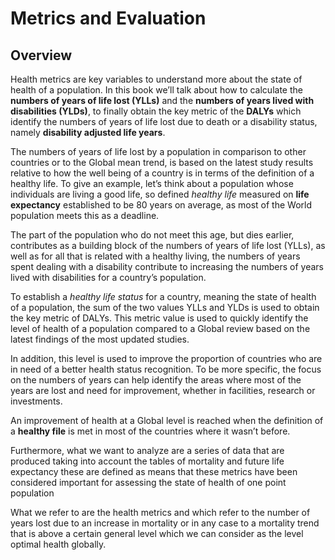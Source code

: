 # Metrics and Evaluation {#sec-01-MetricsEvaluation}

## Overview

Health metrics are key variables to understand more about the state of health of a population. In this book we'll talk about how to calculate the **numbers of years of life lost (YLLs)** and the **numbers of years lived with disabilities (YLDs)**, to finally obtain the key metric of the **DALYs** which identify the numbers of years of life lost due to death or a disability status, namely **disability adjusted life years**.

The numbers of years of life lost by a population in comparison to other countries or to the Global mean trend, is based on the latest study results relative to how the well being of a country is in terms of the definition of a healthy life. To give an example, let's think about a population whose individuals are living a good life, so defined *healthy life* measured on **life expectancy** established to be 80 years on average, as most of the World population meets this as a deadline.

The part of the population who do not meet this age, but dies earlier, contributes as a building block of the numbers of years of life lost (YLLs), as well as for all that is related with a healthy living, the numbers of years spent dealing with a disability contribute to increasing the numbers of years lived with disabilities for a country's population.

To establish a *healthy life status* for a country, meaning the state of health of a population, the sum of the two values YLLs and YLDs is used to obtain the key metric of DALYs. This metric value is used to quickly identify the level of health of a population compared to a Global review based on the latest findings of the most updated studies.

In addition, this level is used to improve the proportion of countries who are in need of a better health status recognition. To be more specific, the focus on the numbers of years can help identify the areas where most of the years are lost and need for improvement, whether in facilities, research or investments.

An improvement of health at a Global level is reached when the definition of a **healthy file** is met in most of the countries where it wasn't before.

Furthermore, what we want to analyze are a series of data that are produced taking into account the tables of mortality and future life expectancy these are defined as means that these metrics have been considered important for assessing the state of health of one point population

What we refer to are the health metrics and which refer to the number of years lost due to an increase in mortality or in any case to a mortality trend that is above a certain general level which we can consider as the level optimal health globally.

